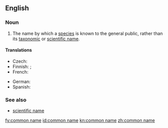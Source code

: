 ==English==

===Noun===
{{wikipedia}}
{{en-noun|head=[[common]] [[name]]}}

# The name by which a [[species]] is known to the general public, rather than its [[taxonomic]] or [[scientific name]].

====Translations====
{{trans-top|a name by which a species is known to the general public}}
* Czech: {{t-|cs|obecné jméno}}
* Finnish: {{t+|fi|yleiskielinen}} {{t+|fi|nimi}}; {{t+|fi|kansanomainen}} {{t+|fi|nimi}}
* French: {{t+|fr|nom vernaculaire}}
{{trans-mid}}
* German: {{t+|de|Trivialname|m}}
* Spanish: {{t-|es|nombre común|m}}
{{trans-bottom}}

===See also===
* [[scientific name]]

[[fy:common name]]
[[id:common name]]
[[kn:common name]]
[[zh:common name]]